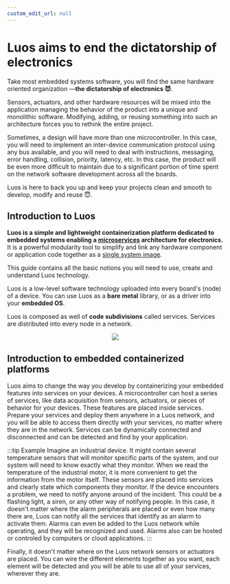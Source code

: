 ```yaml
---
custom_edit_url: null
---
```



# Luos aims to end the dictatorship of electronics

Take most embedded systems software, you will find the same hardware oriented organization —**the dictatorship of electronics 😈**.

Sensors, actuators, and other hardware resources will be mixed into the application managing the behavior of the product into a unique and monolithic software. Modifying, adding, or reusing something into such an architecture forces you to rethink the entire project.

Sometimes, a design will have more than one microcontroller. In this case, you will need to implement an inter-device communication protocol using any bus available, and you will need to deal with instructions, messaging, error handling, collision, priority, latency, etc. In this case, the product will be even more difficult to maintain due to a significant portion of time spent on the network software development across all the boards.

Luos is here to back you up and keep your projects clean and smooth to develop, modify and reuse 😇.

## Introduction to Luos

**Luos is a simple and lightweight containerization platform dedicated to embedded systems enabling a <a href="https://en.wikipedia.org/wiki/Microservices" target="_blank" rel="external nofollow">microservices<IconExternalLink width="10"></IconExternalLink></a> architecture for electronics.** It is a powerful modularity tool to simplify and link any hardware component or application code together as a <a href="https://en.wikipedia.org/wiki/Single_system_image" target="_blank" rel="external nofollow">single system image<IconExternalLink width="10"></IconExternalLink></a>.

This guide contains all the basic notions you will need to use, create and understand Luos technology.

Luos is a low-level software technology uploaded into every board's (<Tooltip def={customFields.node_def}>node</Tooltip>) of a device.
You can use Luos as a **bare metal** library, or as a driver into your **embedded OS**.

Luos is composed as well of **code subdivisions** called <Tooltip def={customFields.service_def}>services</Tooltip>. Services are distributed into every node in a network.

<div align="center">
  <Image
    src="/img/feature-service-package-node-board.png"
    darkSrc="/img/luos-layers-white.png"
  />
</div>

## Introduction to embedded containerized platforms

Luos aims to change the way you develop by containerizing your embedded features into services on your devices. A microcontroller can host a series of services, like data acquisition from sensors, actuators, or pieces of behavior for your devices. These features are placed inside <Tooltip def={customFields.service_def}>services</Tooltip>. Prepare your services and deploy them anywhere in a Luos network, and you will be able to access them directly with your services, no matter where they are in the network. Services can be dynamically connected and disconnected and can be detected and find by your application.

:::tip Example
Imagine an industrial device. It might contain several temperature sensors that will monitor specific parts of the system, and our system will need to know exactly what they monitor. When we read the temperature of the industrial motor, it is more convenient to get the information from the motor itself. These sensors are placed into services and clearly state which components they monitor. If the device encounters a problem, we need to notify anyone around of the incident. This could be a flashing light, a siren, or any other way of notifying people. In this case, it doesn't matter where the alarm peripherals are placed or even how many there are, Luos can notify all the services that identify as an alarm to activate them. Alarms can even be added to the Luos network while operating, and they will be recognized and used. Alarms also can be hosted or controled by computers or cloud applications.
:::

Finally, it doesn't matter where on the Luos network sensors or actuators are placed. You can wire the different elements together as you want, each element will be detected and you will be able to use all of your services, wherever they are.

